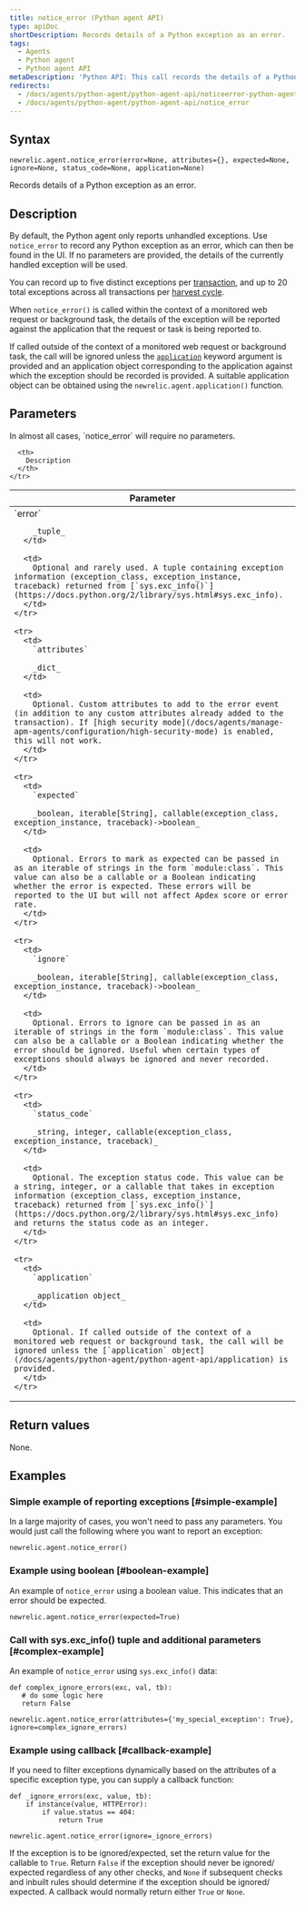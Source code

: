 ```yaml
---
title: notice_error (Python agent API)
type: apiDoc
shortDescription: Records details of a Python exception as an error.
tags:
  - Agents
  - Python agent
  - Python agent API
metaDescription: 'Python API: This call records the details of a Python exception as an error.'
redirects:
  - /docs/agents/python-agent/python-agent-api/noticeerror-python-agent-api
  - /docs/agents/python-agent/python-agent-api/notice_error
---
```


## Syntax

```
newrelic.agent.notice_error(error=None, attributes={}, expected=None, ignore=None, status_code=None, application=None)
```

Records details of a Python exception as an error.

## Description

By default, the Python agent only reports unhandled exceptions. Use `notice_error` to record any Python exception as an error, which can then be found in the UI. If no parameters are provided, the details of the currently handled exception will be used.

You can record up to five distinct exceptions per [transaction](/docs/accounts-partnerships/education/getting-started-new-relic/glossary#transaction), and up to 20 total exceptions across all transactions per [harvest cycle](/docs/apm/new-relic-apm/getting-started/glossary#harvest-cycle).

When `notice_error()` is called within the context of a monitored web request or background task, the details of the exception will be reported against the application that the request or task is being reported to.

If called outside of the context of a monitored web request or background task, the call will be ignored unless the [`application`](/docs/agents/python-agent/python-agent-api/application) keyword argument is provided and an application object corresponding to the application against which the exception should be recorded is provided. A suitable application object can be obtained using the `newrelic.agent.application()` function.

## Parameters

<Callout variant="tip">
  In almost all cases, `notice_error` will require no parameters.
</Callout>

<table>
  <thead>
    <tr>
      <th width="25%">
        Parameter
      </th>

      <th>
        Description
      </th>
    </tr>
  </thead>

  <tbody>
    <tr>
      <td>
        `error`

        _tuple_
      </td>

      <td>
        Optional and rarely used. A tuple containing exception information (exception_class, exception_instance, traceback) returned from [`sys.exc_info()`](https://docs.python.org/2/library/sys.html#sys.exc_info).
      </td>
    </tr>

    <tr>
      <td>
        `attributes`

        _dict_
      </td>

      <td>
        Optional. Custom attributes to add to the error event (in addition to any custom attributes already added to the transaction). If [high security mode](/docs/agents/manage-apm-agents/configuration/high-security-mode) is enabled, this will not work.
      </td>
    </tr>

    <tr>
      <td>
        `expected`

        _boolean, iterable[String], callable(exception_class, exception_instance, traceback)->boolean_
      </td>

      <td>
        Optional. Errors to mark as expected can be passed in as an iterable of strings in the form `module:class`. This value can also be a callable or a Boolean indicating whether the error is expected. These errors will be reported to the UI but will not affect Apdex score or error rate.
      </td>
    </tr>

    <tr>
      <td>
        `ignore`

        _boolean, iterable[String], callable(exception_class, exception_instance, traceback)->boolean_
      </td>

      <td>
        Optional. Errors to ignore can be passed in as an iterable of strings in the form `module:class`. This value can also be a callable or a Boolean indicating whether the error should be ignored. Useful when certain types of exceptions should always be ignored and never recorded.
      </td>
    </tr>

    <tr>
      <td>
        `status_code`

        _string, integer, callable(exception_class, exception_instance, traceback)_
      </td>

      <td>
        Optional. The exception status code. This value can be a string, integer, or a callable that takes in exception information (exception_class, exception_instance, traceback) returned from [`sys.exc_info()`](https://docs.python.org/2/library/sys.html#sys.exc_info) and returns the status code as an integer.
      </td>
    </tr>

    <tr>
      <td>
        `application`

        _application object_
      </td>

      <td>
        Optional. If called outside of the context of a monitored web request or background task, the call will be ignored unless the [`application` object](/docs/agents/python-agent/python-agent-api/application) is provided.
      </td>
    </tr>
  </tbody>
</table>

## Return values

None.

## Examples

### Simple example of reporting exceptions [#simple-example]

In a large majority of cases, you won't need to pass any parameters. You would just call the following where you want to report an exception:

```
newrelic.agent.notice_error()
```

### Example using boolean [#boolean-example]

An example of `notice_error` using a boolean value. This indicates that an error should be expected.

```
newrelic.agent.notice_error(expected=True)
```

### Call with sys.exc_info() tuple and additional parameters [#complex-example]

An example of `notice_error` using `sys.exc_info()` data:

```
def complex_ignore_errors(exc, val, tb):
   # do some logic here
   return False

newrelic.agent.notice_error(attributes={'my_special_exception': True}, ignore=complex_ignore_errors)
```

### Example using callback [#callback-example]

If you need to filter exceptions dynamically based on the attributes of a specific exception type, you can supply a callback function:

```
def _ignore_errors(exc, value, tb):
    if instance(value, HTTPError):
        if value.status == 404:
            return True

newrelic.agent.notice_error(ignore=_ignore_errors)
```

If the exception is to be ignored/expected, set the return value for the callable to `True`. Return `False` if the exception should never be ignored/ expected regardless of any other checks, and `None` if subsequent checks and inbuilt rules should determine if the exception should be ignored/ expected. A callback would normally return either `True` or `None`.
